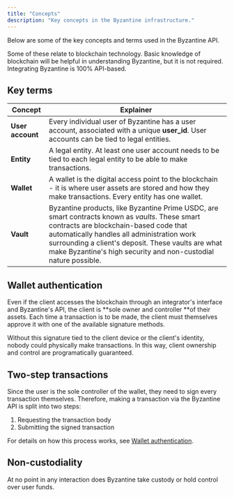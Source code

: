 ```yaml
---
title: "Concepts"
description: "Key concepts in the Byzantine infrastructure."
---
```


Below are some of the key concepts and terms used in the Byzantine API.

Some of these relate to blockchain technology. Basic knowledge of blockchain will be helpful in understanding Byzantine, but it is not required. Integrating Byzantine is 100% API-based.

## Key terms

| **Concept**      | **Explainer**                                                                                                                                                                                                                                                                                                    |
| ---------------- | ---------------------------------------------------------------------------------------------------------------------------------------------------------------------------------------------------------------------------------------------------------------------------------------------------------------- |
| **User account** | Every individual user of Byzantine has a user account, associated with a unique **user_id**. User accounts can be tied to legal entities.                                                                                                                                                                        |
| **Entity**       | A legal entity. At least one user account needs to be tied to each legal entity to be able to make transactions.                                                                                                                                                                                                 |
| **Wallet**       | A wallet is the digital access point to the blockchain - it is where user assets are stored and how they make transactions. Every entity has one wallet.                                                                                                                                                         |
| **Vault**        | Byzantine products, like Byzantine Prime USDC, are smart contracts known as _vaults_. These smart contracts are blockchain-based code that automatically handles all administration work surrounding a client's deposit. These vaults are what make Byzantine's high security and non-custodial nature possible. |

## Wallet authentication

Even if the client accesses the blockchain through an integrator's interface and Byzantine's API, the client is \*\*sole owner and controller \*\*of their assets. Each time a transaction is to be made, the client must themselves approve it with one of the available signature methods.

Without this signature tied to the client device or the client's identity, nobody could physically make transactions. In this way, client ownership and control are programatically guaranteed.

## Two-step transactions

Since the user is the sole controller of the wallet, they need to sign every transaction themselves. Therefore, making a transaction via the Byzantine API is split into two steps:

1. Requesting the transaction body
2. Submitting the signed transaction

For details on how this process works, see [Wallet authentication](/api-reference/wallet-authentication).

## Non-custodiality

At no point in any interaction does Byzantine take custody or hold control over user funds.